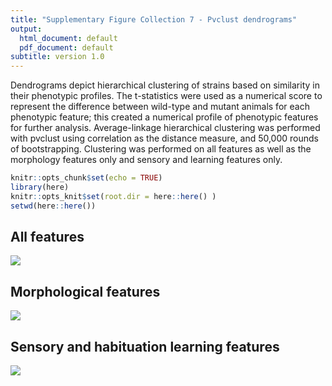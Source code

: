 ```yaml
---
title: "Supplementary Figure Collection 7 - Pvclust dendrograms"
output:
  html_document: default
  pdf_document: default
subtitle: version 1.0
---
```


Dendrograms depict hierarchical clustering of strains based on similarity in their phenotypic profiles. The t-statistics were used as a numerical score to represent the difference between wild-type and mutant animals for each phenotypic feature; this created a numerical profile of phenotypic features for further analysis. Average-linkage hierarchical clustering was performed with pvclust using correlation as the distance measure, and 50,000 rounds of bootstrapping. Clustering was performed on all features as well as the morphology features only and sensory and learning features only.


```r
knitr::opts_chunk$set(echo = TRUE)
library(here)
knitr::opts_knit$set(root.dir = here::here() )
setwd(here::here())
```

## All features

![](../../pvclust_plots/t.test.pvclust_all.png)

## Morphological features

![](../../pvclust_plots/t.test.pvclust_morpho.png)

## Sensory and habituation learning features

![](../../pvclust_plots/t.test.pvclust_learning.png)